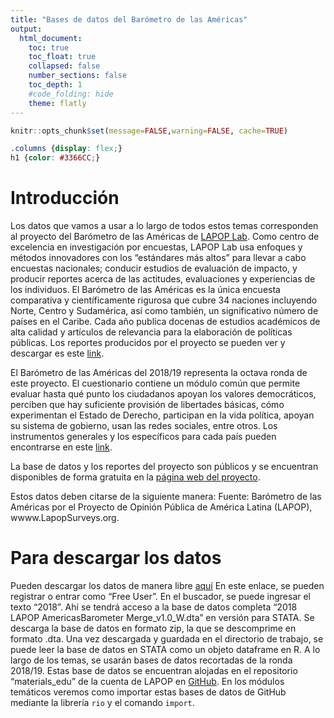 ```yaml
---
title: "Bases de datos del Barómetro de las Américas"
output:
  html_document:
    toc: true
    toc_float: true
    collapsed: false
    number_sections: false
    toc_depth: 1
    #code_folding: hide
    theme: flatly
---
```


```r
knitr::opts_chunk$set(message=FALSE,warning=FALSE, cache=TRUE)
```

```css
.columns {display: flex;}
h1 {color: #3366CC;}
```

# Introducción

Los datos que vamos a usar a lo largo de todos estos temas corresponden al proyecto del Barómetro de las Américas de [LAPOP Lab](https://www.vanderbilt.edu/lapop/). Como centro de excelencia en investigación por encuestas, LAPOP Lab usa enfoques y métodos innovadores con los "estándares más altos" para llevar a cabo encuestas nacionales; conducir estudios de evaluación de impacto, y producir reportes acerca de las actitudes, evaluaciones y experiencias de los individuos. El Barómetro de las Américas es la única encuesta comparativa y científicamente rigurosa que cubre 34 naciones incluyendo Norte, Centro y Sudamérica, así como también, un significativo número de países en el Caribe. Cada año publica docenas de estudios académicos de alta calidad y artículos de relevancia para la elaboración de políticas públicas. Los reportes producidos por el proyecto se pueden ver y descargar es este [link](https://www.vanderbilt.edu/lapop/publications.php).

El Barómetro de las Américas del 2018/19 representa la octava ronda de este proyecto. El cuestionario contiene un módulo común que permite evaluar hasta qué punto los ciudadanos apoyan los valores democráticos, perciben que hay suficiente provisión de libertades básicas, cómo experimentan el Estado de Derecho, participan en la vida política, apoyan su sistema de gobierno, usan las redes sociales, entre otros. Los instrumentos generales y los específicos para cada país pueden encontrarse en este [link](https://www.vanderbilt.edu/lapop/core-surveys.php).

La base de datos y los reportes del proyecto son públicos y se encuentran disponibles de forma gratuita en la [página web del proyecto](www.lapopsurveys.org).

Estos datos deben citarse de la siguiente manera: Fuente: Barómetro de las Américas por el Proyecto de Opinión Pública de América Latina (LAPOP), wwww.LapopSurveys.org.

# Para descargar los datos

Pueden descargar los datos de manera libre [aquí](http://datasets.americasbarometer.org/database/login.php) En este enlace, se pueden registrar o entrar como "Free User". En el buscador, se puede ingresar el texto "2018". Ahí se tendrá acceso a la base de datos completa "2018 LAPOP AmericasBarometer Merge_v1.0_W.dta" en versión para STATA. Se descarga la base de datos en formato zip, la que se descomprime en formato .dta. Una vez descargada y guardada en el directorio de trabajo, se puede leer la base de datos en STATA como un objeto dataframe en R. A lo largo de los temas, se usarán bases de datos recortadas de la ronda 2018/19. Estas base de datos se encuentran alojadas en el repositorio "materials_edu" de la cuenta de LAPOP en [GitHub](https://github.com/lapop-central/materials_edu). En los módulos temáticos veremos como importar estas bases de datos de GitHub mediante la librería `rio` y el comando `import`.
